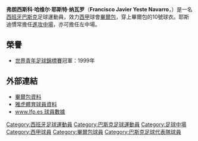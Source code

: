 {{spanish name 2|Yeste|Navarro}}
{{noteta
|G1=laliga
|T=zh-hans:弗朗西斯科·耶斯特;zh-hk:法蘭西斯高·耶斯迪;zh-tw:法蘭西斯科·耶斯特;
|1=zh-hans:弗朗西斯科·哈维尔·耶斯特·纳瓦罗;zh-hk:法蘭西斯高·哈維爾·耶斯迪·拿華路;zh-tw:法蘭西斯科·哈維爾·耶斯特·納瓦羅;
|2=zh-hans:弗朗西斯科·耶斯特;zh-hk:法蘭西斯高·耶斯迪;zh-tw:法蘭西斯科·耶斯特;
|3=zh-hans:耶斯特;zh-hk:耶斯迪;zh-tw:耶斯特;
|4=zh-hans:纳瓦罗;zh-hk:拿華路;zh-tw:納瓦羅;
}}
{{Football player infobox 
| playername = 弗朗西斯科·耶斯特<br />''Francisco Yeste''
| image = [[File:Fran_Yeste.JPG|220px]]
| fullname = Francisco Javier Yeste Navarro
| dateofbirth = {{birth date and age|1979|12|6}}
| cityofbirth = <br />[[比斯開省|比斯開省]][[畢爾包|畢爾包市]]
| countryofbirth = [[西班牙|西班牙]]
| height = {{height|m = 1.84}}
| currentclub = [[畢爾包體育會|畢爾包]]
| clubnumber = 10
| position = [[進攻中場|進攻中場]]
| youthyears = 1991-1997
| youthclubs = [[畢爾包體育會|畢爾包]]
| years = 1997-1998<br />1998-1999<br />1999-
| clubs = {{tsl|en|CD Baskonia||Baskonia}}<br />畢爾包B隊<br />[[畢爾包體育會|畢爾包]]
| caps(goals) = 38 (7)<br /> 33 (2)<br /> 252 (45)
| nationalyears = N/A
| pcupdate = 2008年6月7日
}}
'''弗朗西斯科·哈维尔·耶斯特·纳瓦罗'''（'''Francisco Javier Yeste Navarro'''，{{bd|1979年|12月6日|catidx=Yeste, Francisco}}）是一名[[西班牙|西班牙]][[巴斯克人|巴斯克]]足球運動員，效力[[西甲|西甲]]球會[[畢爾包體育會|畢爾包]]，穿上畢爾包的10號球衣。耶斯迪慣常擔任[[中場|進攻中場]]，亦可擔任左中場。

== 榮譽 ==
* [[世界青年足球錦標賽|世界青年足球錦標賽]]冠軍：1999年

== 外部連結 ==
* [https://web.archive.org/web/20080508033015/http://www.athletic-club.net/acc/home.asp?a=1&b=250&equipo=1&jug=349&idi=2 畢爾包資料]
* [https://web.archive.org/web/20070312104721/http://uk.sports.yahoo.com/fo/profiles/8393.html 雅虎體育球員資料]
* [http://www.lfp.es/historico/primera/plantillas/historial.asp?jug=6704 www.lfp.es 球員數據] {{Wayback|url=http://www.lfp.es/historico/primera/plantillas/historial.asp?jug=6704 |date=20080212031333 }}

{{DEFAULTSORT:Yeste, Francisco}}

[[Category:西班牙足球運動員|Category:西班牙足球運動員]]
[[Category:巴斯克足球運動員|Category:巴斯克足球運動員]]
[[Category:足球中場|Category:足球中場]]
[[Category:西甲球員|Category:西甲球員]]
[[Category:畢爾包球員|Category:畢爾包球員]]
[[Category:巴斯克足球代表隊球員|Category:巴斯克足球代表隊球員]]